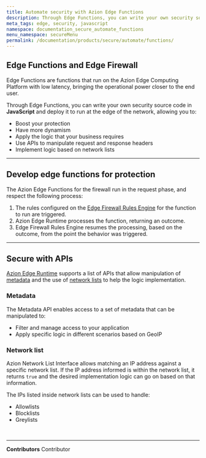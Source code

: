 ```yaml
---
title: Automate security with Azion Edge Functions
description: Through Edge Functions, you can write your own security source code in JavaScript and deploy it to run at the edge of the network.
meta_tags: edge, security, javascript
namespace: documentation_secure_automate_functions
menu_namespace: secureMenu
permalink: /documentation/products/secure/automate/functions/
---
```



## Edge Functions and Edge Firewall

Edge Functions are functions that run on the Azion Edge Computing Platform with low latency, bringing the operational power closer to the end user.

Through Edge Functions, you can write your own security source code in **JavaScript** and deploy it to run at the edge of the network, allowing you to:

- Boost your protection
- Have more dynamism
- Apply the logic that your business requires
- Use APIs to manipulate request and response headers
- Implement logic based on network lists

---

## Develop edge functions for protection

The Azion Edge Functions for the firewall run in the request phase, and respect the following process: 

1. The rules configured on the [Edge Firewall Rules Engine](/en/documentation/products/secure/edge-firewall/rules-engine/) for the function to run are triggered.
2. Azion Edge Runtime processes the function, returning an outcome.
3. Edge Firewall Rules Engine resumes the processing, based on the outcome, from the point the behavior was triggered.

<LinkButton link="/en/documentation/products/secure/edge-firewall/edge-functions/" label="go to Edge Functions for Edge Firewall reference" outlined target="_blank" />

---

## Secure with APIs

[Azion Edge Runtime](/en/documentation/products/edge-application/edge-functions/runtime/overview) supports a list of APIs that allow manipulation of [metadata](/en/documentation/products/secure/automate/functions/#metadata) and the use of [network lists](/en/documentation/products/secure/automate/functions/##network-list) to help the logic implementation.

<LinkButton link="/en/documentation/products/edge-application/edge-functions/runtime-apis/javascript/" label="go to supported Web APIs" outlined target="_blank" />
<LinkButton link="/en/documentation/products/azion-edge-runtime/compatibility/node/" label="go to Node.js compatibility" outlined target="_blank" />

### Metadata

The Metadata API enables access to a set of metadata that can be manipulated to:

- Filter and manage access to your application
- Apply specific logic in different scenarios based on GeoIP

<LinkButton link="/en/documentation/products/edge-application/edge-functions/runtime/api-reference/metadata/" label="go to Metadata API reference" outlined target="_blank" />

### Network list

Azion Network List Interface allows matching an IP address against a specific network list. If the IP address informed is within the network list, it returns `true` and the desired implementation logic can go on based on that information.

The IPs listed inside network lists can be used to handle:

- Allowlists
- Blocklists
- Greylists

<LinkButton link="/en/documentation/products/edge-application/edge-functions/runtime/api-reference/metadata/" label="go to Network List API reference" outlined target="_blank" />
<LinkButton link="/en/documentation/products/secure/edge-firewall/network-layer-protection/network-lists/" label="go to Network Lists reference" outlined target="_blank" /><br />

---

**Contributors** <ContributorList>Contributor</ContributorList>
